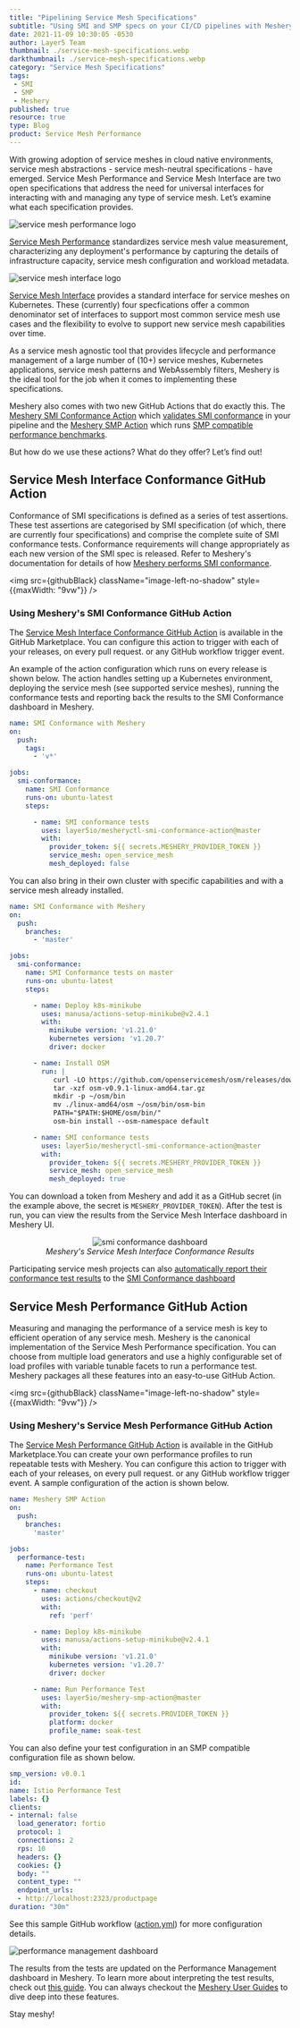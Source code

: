 ```yaml
---
title: "Pipelining Service Mesh Specifications"
subtitle: "Using SMI and SMP specs on your CI/CD pipelines with Meshery's GitHub Actions"
date: 2021-11-09 10:30:05 -0530
author: Layer5 Team
thumbnail: ./service-mesh-specifications.webp
darkthumbnail: ./service-mesh-specifications.webp
category: "Service Mesh Specifications"
tags:
 - SMI
 - SMP
 - Meshery
published: true
resource: true
type: Blog
product: Service Mesh Performance
---
```






<BlogWrapper>
  
<p>With growing adoption of service meshes in cloud native environments, service mesh abstractions - service mesh-neutral specifications - have emerged. <Link to="/projects/service-mesh-performance">Service Mesh Performance</Link>  and <Link to="/projects/service-mesh-interface-conformance">Service Mesh Interface</Link> are two open specifications that address the need for universal interfaces for interacting with and managing any type of service mesh. Let’s examine what each specification provides.</p>

<img src={smpLogo} className="image-left-no-shadow" alt="service mesh performance logo" /><p><a href="https://smp-spec.io">Service Mesh Performance</a> standardizes service mesh value measurement, characterizing any deployment's performance by capturing the details of infrastructure capacity, service mesh configuration and workload metadata.</p>

<img src={smiLogo} className="image-right-no-shadow" alt="service mesh interface logo" /><p><a href="https://smi-spec.io">Service Mesh Interface</a> provides a standard interface for service meshes on Kubernetes. These (currently) four specfications offer a common denominator set of interfaces to support most common service mesh use cases and the flexibility to evolve to support new service mesh capabilities over time.</p>

<p>As a service mesh agnostic tool that provides lifecycle and performance management of a large number of (10+) service meshes, Kubernetes applications, service mesh patterns and WebAssembly filters, Meshery is the ideal tool for the job when it comes to implementing these specifications.</p>

<p>Meshery also comes with two new GitHub Actions that do exactly this. The <a href="https://github.com/layer5io/meshery-smi-conformance-action">Meshery SMI Conformance Action</a> which <a href="https://meshery.io/blog/validating-smi-conformance-with-meshery">validates SMI conformance</a> in your pipeline and the <a href="https://github.com/layer5io/meshery-smp-action">Meshery SMP Action</a> which runs <a href="https://docs.meshery.io/functionality/performance-management">SMP compatible performance benchmarks</a>.</p>
<p>But how do we use these actions? What do they offer? Let’s find out!</p>

<h2>Service Mesh Interface Conformance GitHub Action</h2>

<p>Conformance of SMI specifications is defined as a series of test assertions. These test assertions are categorised by SMI specification (of which, there are currently four specifications) and comprise the complete suite of SMI conformance tests. Conformance requirements will change appropriately as each new version of the SMI spec is released. Refer to Meshery's documentation for details of how <a href="https://docs.meshery.io/functionality/service-mesh-interface">Meshery performs SMI conformance</a>.</p>

<img src={githubBlack} className="image-left-no-shadow" style={{maxWidth: "9vw"}} />

<h3>Using Meshery's SMI Conformance GitHub Action</h3>

<p>The <a href="https://github.com/marketplace/actions/service-mesh-interface-conformance-with-meshery">Service Mesh Interface Conformance GitHub Action</a> is available in the GitHub Marketplace. You can configure this action to trigger with each of your releases, on every pull request. or any GitHub workflow trigger event.</p>
<p>An example of the action configuration which runs on every release is shown below. The action handles setting up a Kubernetes environment, deploying the service mesh (see supported service meshes), running the conformance tests and reporting back the results to the SMI Conformance dashboard in Meshery.</p>

```yaml
name: SMI Conformance with Meshery
on:
  push:
    tags:
      - 'v*'

jobs:
  smi-conformance:
    name: SMI Conformance
    runs-on: ubuntu-latest
    steps:

      - name: SMI conformance tests
        uses: layer5io/mesheryctl-smi-conformance-action@master
        with:
          provider_token: ${{ secrets.MESHERY_PROVIDER_TOKEN }}
          service_mesh: open_service_mesh
          mesh_deployed: false
```

<p>You can also bring in their own cluster with specific capabilities and with a service mesh already installed.</p>

```yaml
name: SMI Conformance with Meshery
on:
  push:
    branches:
      - 'master'

jobs:
  smi-conformance:
    name: SMI Conformance tests on master
    runs-on: ubuntu-latest
    steps:

      - name: Deploy k8s-minikube
        uses: manusa/actions-setup-minikube@v2.4.1
        with:
          minikube version: 'v1.21.0'
          kubernetes version: 'v1.20.7'
          driver: docker

      - name: Install OSM
        run: |
           curl -LO https://github.com/openservicemesh/osm/releases/download/v0.9.1/osm-v0.9.1-linux-amd64.tar.gz
           tar -xzf osm-v0.9.1-linux-amd64.tar.gz
           mkdir -p ~/osm/bin
           mv ./linux-amd64/osm ~/osm/bin/osm-bin
           PATH="$PATH:$HOME/osm/bin/"
           osm-bin install --osm-namespace default

      - name: SMI conformance tests
        uses: layer5io/mesheryctl-smi-conformance-action@master
        with:
          provider_token: ${{ secrets.MESHERY_PROVIDER_TOKEN }}
          service_mesh: open_service_mesh
          mesh_deployed: true
```

<p>You can download a token from Meshery and add it as a GitHub secret (in the example above, the secret is <code>MESHERY_PROVIDER_TOKEN</code>). After the test is run, you can view the results from the Service Mesh Interface dashboard in Meshery UI.</p>

<p align="center"><img src={smidashboard} className="image-center-shadow" style={{width: "70%"}} alt="smi conformance dashboard" /> <br />
<i>Meshery's Service Mesh Interface Conformance Results</i></p>

<p>Participating service mesh projects can also <a href="https://docs.meshery.io/functionality/service-mesh-interface#reporting-conformance">automatically report their conformance test results</a> to the <a href="https://meshery.io/service-mesh-interface">SMI Conformance dashboard</a></p>

<h2>Service Mesh Performance GitHub Action</h2>

<p>Measuring and managing the performance of a service mesh is key to efficient operation of any service mesh. Meshery is the canonical implementation of the Service Mesh Performance specification. You can choose from multiple load generators and use a highly configurable set of load profiles with variable tunable facets to run a performance test. Meshery packages all these features into an easy-to-use GitHub Action.</p>

<img src={githubBlack} className="image-left-no-shadow" style={{maxWidth: "9vw"}} />

<h3>Using Meshery's Service Mesh Performance GitHub Action</h3>

<p>The <a href="https://github.com/marketplace/actions/performance-testing-with-meshery">Service Mesh Performance GitHub Action</a> is available in the GitHub Marketplace.You can create your own performance profiles to run repeatable tests with Meshery. You can configure this action to trigger with each of your releases, on every pull request. or any GitHub workflow trigger event. A sample configuration of the action is shown below.</p>

```yaml
name: Meshery SMP Action
on:
  push:
    branches:
      'master'

jobs:
  performance-test:
    name: Performance Test
    runs-on: ubuntu-latest
    steps:
      - name: checkout
        uses: actions/checkout@v2
        with:
          ref: 'perf'

      - name: Deploy k8s-minikube
        uses: manusa/actions-setup-minikube@v2.4.1
        with:
          minikube version: 'v1.21.0'
          kubernetes version: 'v1.20.7'
          driver: docker

      - name: Run Performance Test
        uses: layer5io/meshery-smp-action@master
        with:
          provider_token: ${{ secrets.PROVIDER_TOKEN }}
          platform: docker
          profile_name: soak-test
```

<p>You can also define your test configuration in an SMP compatible configuration file as shown below.</p>

```yaml
smp_version: v0.0.1
id:
name: Istio Performance Test
labels: {}
clients:
- internal: false
  load_generator: fortio
  protocol: 1
  connections: 2
  rps: 10
  headers: {}
  cookies: {}
  body: ""
  content_type: ""
  endpoint_urls:
  - http://localhost:2323/productpage
duration: "30m"
```

<p>See this sample GitHub workflow (<a href="https://github.com/layer5io/meshery-smp-action/blob/master/action.yml">action.yml</a>) for more configuration details.</p>

<img src={perfdashboard} className="image-center" alt="performance management dashboard" />

<p>The results from the tests are updated on the Performance Management dashboard in Meshery. To learn more about interpreting the test results, check out <a href="https://docs.meshery.io/guides/interpreting-performance-test-results">this guide</a>. You can always checkout the <a href="https://docs.meshery.io/guides">Meshery User Guides</a> to dive deep into these features.</p>

Stay meshy!
</BlogWrapper>
